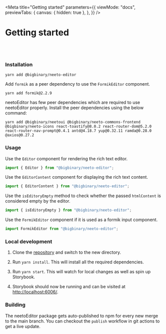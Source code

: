 
<Meta
  title="Getting started"
  parameters={{
    viewMode: "docs",
    previewTabs: {
      canvas: { hidden: true },
    },
  }}
/>

# Getting started

<br />
<br />

### **Installation**

<div className="sbdocs-install-code">

```
yarn add @bigbinary/neeto-editor
```

</div>

Add `formik` as a peer dependency to use the `FormikEditor` component.

<div className="sbdocs-install-code">

```
yarn add formik@2.2.9
```

</div>

neetoEditor has few peer dependencies which are required to use neetoEditor properly. Install the peer dependencies using the below command:

<div className="sbdocs-install-code">

```
yarn add @bigbinary/neetoui @bigbinary/neeto-commons-frontend @bigbinary/neeto-icons react-toastify@8.0.2 react-router-dom@5.2.0 react-router-nav-prompt@0.4.1 antd@4.18.7 yup@0.32.11 ramda@0.28.0 @axios@0.27.2
```

</div>

### **Usage**

Use the `Editor` component for rendering the rich text editor.

```jsx
import { Editor } from "@bigbinary/neeto-editor";
```

Use the `EditorContent` component for displaying the rich text content.

```jsx
import { EditorContent } from "@bigbinary/neeto-editor";
```

Use the `isEditoryEmpty` method to check whether the passed `htmlContent` is
considered empty by the editor.

```jsx
import { isEditoryEmpty } from "@bigbinary/neeto-editor";
```

Use the `FormikEditor` component if it is used as a formik input component.

```jsx
import FormikEditor from "@bigbinary/neeto-editor";
```

### **Local development**

1. Clone the [repository](https://github.com/bigbinary/neeto-editor) and switch
   to the new directory.

2. Run `yarn install`. This will install all the required dependencies.

3. Run `yarn start`. This will watch for local changes as well as spin up
   Storybook.

4. Storybook should now be running and can be visited at
   [http://localhost:6006/](http://localhost:6006/).

### **Building**

The neetoEditor package gets auto-published to npm for every new merge to the
main branch. You can checkout the `publish` workflow in git actions to get a
live update.
